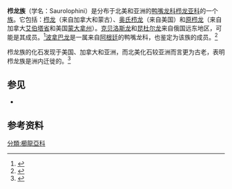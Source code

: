 {{Automatic taxobox
| fossil_range = [[白垩纪|白垩纪]]晚期,<ref name="PMetal2013"/> {{fossil range|75.5|66|earliest=76.6}}
| image = Saurolophus skull.jpg
| image_upright = 1.15
| image_caption = 奥氏栉龙正模标本颅骨的照片与骨骼示意图
| display_parents = 2
| taxon = Saurolophini
| authority = Prieto-Márquez et al., 2014
| type_species = [[栉龙|奥氏栉龙]]<br>''Saurolophus osborni''
| type_species_authority = {{link-en|Brown|Barnum Brown}}, [[1912年|1912]]
| subdivision_ranks = [[属|属]]
| subdivision_ref = <ref name="PMetal2013"/>
| subdivision =
*{{extinct}}[[奥氏栉龙属|奥氏栉龙属]] ''Augustynolophus''
*{{extinct}}[[波拿巴龙属|波拿巴龙属]] ''Bonapartesaurus''
*?{{extinct}}[[原栉龙属|原栉龙属]] ''Prosaurolophus''
*{{extinct}}[[栉龙属|栉龙属]] ''Saurolophus''
| synonyms = 
| synonyms_ref = 
}}

'''栉龙族'''（学名：Saurolophini）是分布于北美和亚洲的[[鸭嘴龙科|鸭嘴龙科]][[栉龙亚科|栉龙亚科]]的一个[[族_(生物)|族]]。它包括：[[栉龙|栉龙]]（来自加拿大和蒙古）、[[奥氏栉龙|奥氏栉龙]]（来自美国）和[[原栉龙|原栉龙]]（来自加拿大[[艾伯塔省|艾伯塔省]]和美国[[蒙大拿州|蒙大拿州]]）。[[克贝洛斯龙|克贝洛斯龙]]和[[昆杜尔龙|昆杜尔龙]]来自俄国远东地区，可能是其成员。<ref name="plos">{{Cite journal | last1 = Godefroit | first1 = P. | last2 = Bolotsky | first2 = Y. L. | last3 = Lauters | first3 = P. | editor1-last = Joger | editor1-first = Ulrich | title = A New Saurolophine Dinosaur from the Latest Cretaceous of Far Eastern Russia | doi = 10.1371/journal.pone.0036849 | journal = PLoS ONE | volume = 7 | issue = 5 | pages = e36849 | year = 2012 | pmid =  22666331| pmc = 3364265}}</ref>[[波拿巴龙|波拿巴龙]]是一属来自[[阿根廷|阿根廷]]的鸭嘴龙科，也鉴定为该族的成员。<ref name=CCP2017>{{cite journal|last1=Cruzado-Caballero|first1=P.|last2=Powell|first2=J. E.|title=''Bonapartesaurus rionegrensis'', a new hadrosaurine dinosaur from South America: implications for phylogenetic and biogeographic relations with North America|journal=Journal of Vertebrate Paleontology|volume=37|year=2017|issue=In press|pages=1–16|doi=10.1080/02724634.2017.1289381}}</ref>

栉龙族的化石发现于美国、加拿大和亚洲，而北美化石较亚洲而言更为古老，表明栉龙族是洲内迁徙的。<ref name="PMetal2013">{{Cite journal| last1 = Prieto-Márquez| first1 = A.| authorlink = Albert Prieto-Márquez| last2 = Wagner| first2 = J.R.| authorlink2 = Jonathan Wagner| year = 2013| title = A new species of saurolophine hadrosaurid dinosaur from the Late Cretaceous of the Pacific coast of North America| journal = Acta Palaeontologica Polonica| volume = 58| issue = 2| pages = 255–268| doi = 10.4202/app.2011.0049}}</ref>

==参见==
* {{link-en|鸭嘴龙类研究历史|Timeline of hadrosaur research}}

==参考资料==
{{reflist}}
{{Ornithopoda|H.}}
{{Taxonbar|from=Q18171918}}
[[分類:櫛龍亞科|分類:櫛龍亞科]]